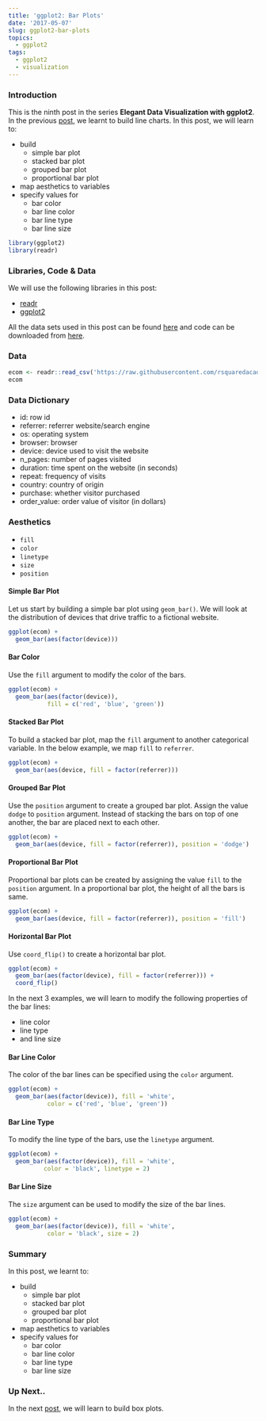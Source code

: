 ```yaml
---
title: 'ggplot2: Bar Plots'
date: '2017-05-07'
slug: ggplot2-bar-plots
topics:
  - ggplot2
tags:
  - ggplot2
  - visualization
---
```


### Introduction

This is the ninth post in the series **Elegant Data Visualization with ggplot2**. In the previous [post](https://blog.aravindhebbali.com/), we learnt to build line charts. In this post, we will learn to:

- build 
    - simple bar plot
    - stacked bar plot
    - grouped bar plot
    - proportional bar plot
- map aesthetics to variables
- specify values for 
    - bar color
    - bar line color
    - bar line type
    - bar line size

```r
library(ggplot2)
library(readr)
```

### Libraries, Code & Data

We will use the following libraries in this post:

- [readr](https://readr.tidyverse.org/)
- [ggplot2](https://ggplot2.tidyverse.org/)

All the data sets used in this post can be found [here](https://github.com/rsquaredacademy/datasets) and code can be downloaded from [here](https://gist.github.com/rsquaredacademy/096329693fa1f9313771d4e259cce1ec).

### Data

```r
ecom <- readr::read_csv('https://raw.githubusercontent.com/rsquaredacademy/datasets/master/web.csv')
ecom
```

### Data Dictionary

- id: row id
- referrer: referrer website/search engine
- os: operating system
- browser: browser
- device: device used to visit the website
- n_pages: number of pages visited
- duration: time spent on the website (in seconds)
- repeat: frequency of visits
- country: country of origin
- purchase: whether visitor purchased
- order_value: order value of visitor (in dollars)

### Aesthetics

- `fill`
- `color`
- `linetype`
- `size`
- `position`


#### Simple Bar Plot

Let us start by building a simple bar plot using `geom_bar()`. We will look at the
distribution of devices that drive traffic to a fictional website.

```r
ggplot(ecom) +
  geom_bar(aes(factor(device)))
```

#### Bar Color

Use the `fill` argument to modify the color of the bars.

```r
ggplot(ecom) +
  geom_bar(aes(factor(device)),
           fill = c('red', 'blue', 'green'))
```

#### Stacked Bar Plot

To build a stacked bar plot, map the `fill` argument to another categorical variable. In 
the below example, we map `fill` to `referrer`.

```r
ggplot(ecom) +
  geom_bar(aes(device, fill = factor(referrer)))
```

#### Grouped Bar Plot

Use the `position` argument to create a grouped bar plot. Assign the value `dodge` 
to `position` argument. Instead of stacking the bars on top of one another, the bar 
are placed next to each other. 

```r
ggplot(ecom) +
  geom_bar(aes(device, fill = factor(referrer)), position = 'dodge')
```

#### Proportional Bar Plot

Proportional bar plots can be created by assigning the value `fill` to 
the `position` argument. In a proportional bar plot, the height of all 
the bars is same.

```r
ggplot(ecom) +
  geom_bar(aes(device, fill = factor(referrer)), position = 'fill')
```

#### Horizontal Bar Plot

Use `coord_flip()` to create a horizontal bar plot.

```r
ggplot(ecom) +
  geom_bar(aes(factor(device), fill = factor(referrer))) +
  coord_flip()
```

In the next 3 examples, we will learn to modify the following properties of the bar lines:

- line color
- line type
- and line size

#### Bar Line Color

The color of the bar lines can be specified using the `color` argument.

```r
ggplot(ecom) +
  geom_bar(aes(factor(device)), fill = 'white',
           color = c('red', 'blue', 'green'))
```

#### Bar Line Type

To modify the line type of the bars, use the `linetype` argument.

```r
ggplot(ecom) +
  geom_bar(aes(factor(device)), fill = 'white', 
          color = 'black', linetype = 2)
```

#### Bar Line Size

The `size` argument can be used to modify the size of the bar lines.

```r
ggplot(ecom) +
  geom_bar(aes(factor(device)), fill = 'white', 
           color = 'black', size = 2)
```

### Summary

In this post, we learnt to:

- build 
    - simple bar plot
    - stacked bar plot
    - grouped bar plot
    - proportional bar plot
- map aesthetics to variables
- specify values for 
    - bar color
    - bar line color
    - bar line type
    - bar line size


### Up Next..

In the next [post](https://blog.aravindhebbali.com/), we will learn to build box plots.

